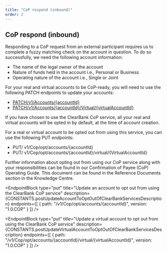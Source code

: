 ```yaml
---
title: "CoP respond (inbound)"
order: 2
---
```



## CoP respond (inbound)

Responding to a CoP request from an external participant requires us to complete a fuzzy matching check on the account in question. To do so successfully, we need the following account information:
- The name of the legal owner of the account
-	Nature of funds held in the account i.e., Personal or Business
-	Operating nature of the account i.e., Single or Joint

For your real and virtual accounts to be CoP-ready, you will need to use the following PATCH endpoints to update your accounts:  
-	[PATCH/v1/Accounts/{accountId}](/docs/accounts/#amend-the-properties-of-an-existing-account)
-	[PATCH/v1/Accounts/{accountId}/Virtual/{virtualAccountId}](/docs/accounts/#amend-the-properties-of-an-existing-virtual-account)

If you have chosen to use the ClearBank CoP service, all your real and virtual accounts will be opted in by default, at the time of account creation. 

For a real or virtual account to be opted out from using this service, you can use the following PUT endpoints:
-	PUT/ v1/Cop/opt/accounts/{accountId}
-	PUT/ v1/Cop/opt/accounts/{accountId}/virtual/{VirtualAccountId}

Further information about opting out from using our CoP service along with your responsibilities can be found in our Confirmation of Payee (CoP) Operating Guide. This document can be found in the Reference Documents section in the Knowledge Centre.

<EndpointBlock
  type="put"
  title="Update an account to opt out from using the ClearBank CoP service"
  description={CONSTANTS.postUpdateAccountToOptOutOfClearBankServicesDescription}
  endpoints={[
    {
      path: "/v1/Cop/opt/accounts/{accountId}",
      version: "1.0.COP"
    }
  ]}
/>

<EndpointBlock
  type="put"
  title="Update a virtual account to opt out from using the ClearBank CoP service"
  description={CONSTANTS.postUpdateVirtualAccountToOptOutOfClearBankServicesDescription}
  endpoints={[
    {
      path: "/v1/Cop/opt/accounts/{accountId}/virtual/{virtualAccountId}",
      version: "1.0.COP"
    }
  ]}
/>